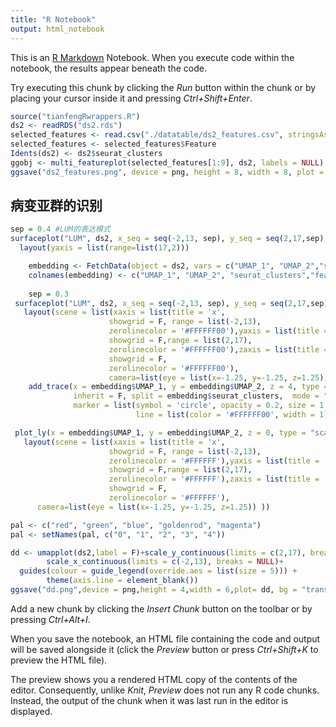 ```yaml
---
title: "R Notebook"
output: html_notebook
---
```


This is an [R Markdown](http://rmarkdown.rstudio.com) Notebook. When you execute code within the notebook, the results appear beneath the code. 

Try executing this chunk by clicking the *Run* button within the chunk or by placing your cursor inside it and pressing *Ctrl+Shift+Enter*. 

```r
source("tianfengRwrappers.R")
ds2 <- readRDS("ds2.rds")
selected_features <- read.csv("./datatable/ds2_features.csv", stringsAsFactors = F)
selected_features <- selected_features$Feature
Idents(ds2) <- ds2$seurat_clusters
ggobj <- multi_featureplot(selected_features[1:9], ds2, labels = NULL)
ggsave("ds2_features.png", device = png, height = 8, width = 8, plot = ggobj)
```
## 病变亚群的识别

```r
sep = 0.4 #LUM的表达模式
surfaceplot("LUM", ds2, x_seq = seq(-2,13, sep), y_seq = seq(2,17,sep), alpha = 1, baseline = -0.5)%>%
  layout(yaxis = list(range=list(17,2)))

    embedding <- FetchData(object = ds2, vars = c("UMAP_1", "UMAP_2","seurat_clusters", "LUM"))
    colnames(embedding) <- c("UMAP_1", "UMAP_2", "seurat_clusters","feature")
    
    sep = 0.3
 surfaceplot("LUM", ds2, x_seq = seq(-2,13, sep), y_seq = seq(2,17,sep), alpha = 1, baseline = 0) %>%
   layout(scene = list(xaxis = list(title = 'x',
                      showgrid = F, range = list(-2,13),
                      zerolinecolor = '#FFFFFF00'),yaxis = list(title = 'y',
                      showgrid = F,range = list(2,17),
                      zerolinecolor = '#FFFFFF00'),zaxis = list(title = 'z',
                      showgrid = F,
                      zerolinecolor = '#FFFFFF00'),
                      camera=list(eye = list(x=-1.25, y=-1.25, z=1.25)))) %>%
    add_trace(x = embedding$UMAP_1, y = embedding$UMAP_2, z = 4, type = "scatter3d",
              inherit = F, split = embedding$seurat_clusters,  mode = "markers", 
              marker = list(symbol = 'circle', opacity = 0.2, size = 1.5,
                            line = list(color = '#FFFFFF00', width = 1)))

 plot_ly(x = embedding$UMAP_1, y = embedding$UMAP_2, z = 0, type = "scatter3d", size = 0.2, alpha = 1,color = embedding$seurat_clusters,colors = c("#6dc0a6", "#e2b398", "#e2a2ca", "#d1eba8", "#b1d6fb"), mode = "markers") %>%
   layout(scene = list(xaxis = list(title = 'x',
                      showgrid = F, range = list(-2,13),
                      zerolinecolor = '#FFFFFF'),yaxis = list(title = '',
                      showgrid = F,range = list(2,17),
                      zerolinecolor = '#FFFFFF'),zaxis = list(title = '',
                      showgrid = F,
                      zerolinecolor = '#FFFFFF'),
      camera=list(eye = list(x=-1.25, y=-1.25, z=1.25)) ))

pal <- c("red", "green", "blue", "goldenrod", "magenta")
pal <- setNames(pal, c("0", "1", "2", "3", "4"))

```

```r
dd <- umapplot(ds2,label = F)+scale_y_continuous(limits = c(2,17), breaks = NULL) +
        scale_x_continuous(limits = c(-2,13), breaks = NULL)+ 
  guides(colour = guide_legend(override.aes = list(size = 5))) +
        theme(axis.line = element_blank())
ggsave("dd.png",device = png,height = 4,width = 6,plot= dd, bg = "transparent")

```

Add a new chunk by clicking the *Insert Chunk* button on the toolbar or by pressing *Ctrl+Alt+I*.

When you save the notebook, an HTML file containing the code and output will be saved alongside it (click the *Preview* button or press *Ctrl+Shift+K* to preview the HTML file).

The preview shows you a rendered HTML copy of the contents of the editor. Consequently, unlike *Knit*, *Preview* does not run any R code chunks. Instead, the output of the chunk when it was last run in the editor is displayed.
